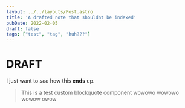 ```yaml
---
layout: ../../layouts/Post.astro
title: 'A drafted note that shouldnt be indexed'
pubDate: 2022-02-05
draft: false
tags: ["test", "tag", "huh???"]
---
```


# DRAFT
I just want to *see* how this __ends__ ~~up~~.

> This is a test custom blockquote component wowowo wowowo wowow owow 